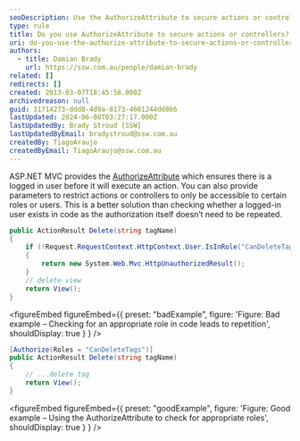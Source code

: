 ```yaml
---
seoDescription: Use the AuthorizeAttribute to secure actions or controllers by restricting access to specific roles or users.
type: rule
title: Do you use AuthorizeAttribute to secure actions or controllers?
uri: do-you-use-the-authorize-attribute-to-secure-actions-or-controllers
authors:
  - title: Damian Brady
    url: https://ssw.com.au/people/damian-brady
related: []
redirects: []
created: 2013-03-07T18:45:58.000Z
archivedreason: null
guid: 31714273-ddd8-4d9a-8173-4601244dd866
lastUpdated: 2024-06-08T03:27:17.000Z
lastUpdatedBy: Brady Stroud [SSW]
lastUpdatedByEmail: bradystroud@ssw.com.au
createdBy: TiagoAraujo
createdByEmail: TiagoAraujo@ssw.com.au
---
```


ASP.NET MVC provides the [AuthorizeAttribute](https://msdn.microsoft.com/en-us/library/system.web.mvc.authorizeattribute.aspx) which ensures there is a logged in user before it will execute an action. You can also provide parameters to restrict actions or controllers to only be accessible to certain roles or users. This is a better solution than checking whether a logged-in user exists in code as the authorization itself doesn’t need to be repeated.
```cs
public ActionResult Delete(string tagName)
{
    if (!Request.RequestContext.HttpContext.User.IsInRole("CanDeleteTags"))
    {
        return new System.Web.Mvc.HttpUnauthorizedResult();
    }
    // delete view
    return View();
}
```

<figureEmbed figureEmbed={{
  preset: "badExample",
  figure: 'Figure: Bad example – Checking for an appropriate role in code leads to repetition',
  shouldDisplay: true
} } />


```cs
[Authorize(Roles = "CanDeleteTags")]
public ActionResult Delete(string tagName)
{
    // ...delete tag
    return View();
}
```

<figureEmbed figureEmbed={{
  preset: "goodExample",
  figure: 'Figure: Good example – Using the AuthorizeAttribute to check for appropriate roles',
  shouldDisplay: true
} } />
